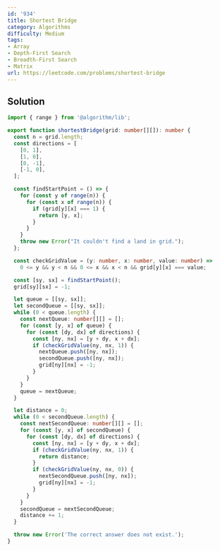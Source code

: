 ```yaml
---
id: '934'
title: Shortest Bridge
category: Algorithms
difficulty: Medium
tags:
- Array
- Depth-First Search
- Breadth-First Search
- Matrix
url: https://leetcode.com/problems/shortest-bridge
---
```


## Solution

```typescript filename="solution.ts" copy
import { range } from '@algorithm/lib';

export function shortestBridge(grid: number[][]): number {
  const n = grid.length;
  const directions = [
    [0, 1],
    [1, 0],
    [0, -1],
    [-1, 0],
  ];

  const findStartPoint = () => {
    for (const y of range(n)) {
      for (const x of range(n)) {
        if (grid[y][x] === 1) {
          return [y, x];
        }
      }
    }
    throw new Error("It couldn't find a land in grid.");
  };

  const checkGridValue = (y: number, x: number, value: number) =>
    0 <= y && y < n && 0 <= x && x < n && grid[y][x] === value;

  const [sy, sx] = findStartPoint();
  grid[sy][sx] = -1;

  let queue = [[sy, sx]];
  let secondQueue = [[sy, sx]];
  while (0 < queue.length) {
    const nextQueue: number[][] = [];
    for (const [y, x] of queue) {
      for (const [dy, dx] of directions) {
        const [ny, nx] = [y + dy, x + dx];
        if (checkGridValue(ny, nx, 1)) {
          nextQueue.push([ny, nx]);
          secondQueue.push([ny, nx]);
          grid[ny][nx] = -1;
        }
      }
    }
    queue = nextQueue;
  }

  let distance = 0;
  while (0 < secondQueue.length) {
    const nextSecondQueue: number[][] = [];
    for (const [y, x] of secondQueue) {
      for (const [dy, dx] of directions) {
        const [ny, nx] = [y + dy, x + dx];
        if (checkGridValue(ny, nx, 1)) {
          return distance;
        }
        if (checkGridValue(ny, nx, 0)) {
          nextSecondQueue.push([ny, nx]);
          grid[ny][nx] = -1;
        }
      }
    }
    secondQueue = nextSecondQueue;
    distance += 1;
  }

  throw new Error('The correct answer does not exist.');
}
```

